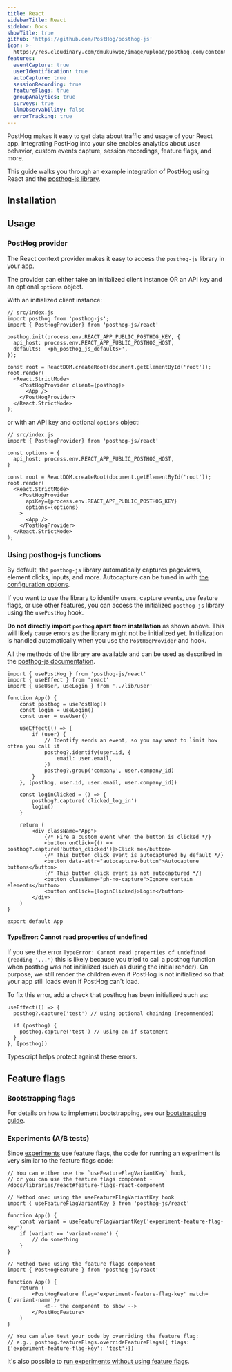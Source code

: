 ```yaml
---
title: React
sidebarTitle: React
sidebar: Docs
showTitle: true
github: 'https://github.com/PostHog/posthog-js'
icon: >-
  https://res.cloudinary.com/dmukukwp6/image/upload/posthog.com/contents/images/docs/integrate/react.svg
features:
  eventCapture: true
  userIdentification: true
  autoCapture: true
  sessionRecording: true
  featureFlags: true
  groupAnalytics: true
  surveys: true
  llmObservability: false
  errorTracking: true
---
```



PostHog makes it easy to get data about traffic and usage of your React app. Integrating PostHog into your site enables analytics about user behavior, custom events capture, session recordings, feature flags, and more.

This guide walks you through an example integration of PostHog using React and the [posthog-js library](/docs/integrate/client/js).


<AgentIntegrationSection framework="React" />

## Installation


<ReactInstall />

<DetailSetUpReverseProxy />

<DetailGroupProductsInOneProject />

## Usage

### PostHog provider

The React context provider makes it easy to access the `posthog-js` library in your app.

The provider can either take an initialized client instance OR an API key and an optional `options` object.

With an initialized client instance:

```react
// src/index.js
import posthog from 'posthog-js';
import { PostHogProvider} from 'posthog-js/react'

posthog.init(process.env.REACT_APP_PUBLIC_POSTHOG_KEY, {
  api_host: process.env.REACT_APP_PUBLIC_POSTHOG_HOST,
  defaults: '<ph_posthog_js_defaults>',
});

const root = ReactDOM.createRoot(document.getElementById('root'));
root.render(
  <React.StrictMode>
    <PostHogProvider client={posthog}>
      <App />
    </PostHogProvider>
  </React.StrictMode>
);
```

or with an API key and optional `options` object:

```react
// src/index.js
import { PostHogProvider} from 'posthog-js/react'

const options = {
  api_host: process.env.REACT_APP_PUBLIC_POSTHOG_HOST,
}

const root = ReactDOM.createRoot(document.getElementById('root'));
root.render(
  <React.StrictMode>
    <PostHogProvider 
      apiKey={process.env.REACT_APP_PUBLIC_POSTHOG_KEY}
      options={options}
    >
      <App />
    </PostHogProvider>
  </React.StrictMode>
);
```

### Using posthog-js functions

By default, the `posthog-js` library automatically captures pageviews, element clicks, inputs, and more. Autocapture can be tuned in with [the configuration options](/docs/product-analytics/autocapture#configuring-autocapture).

If you want to use the library to identify users, capture events, use feature flags, or use other features, you can access the initialized `posthog-js` library using the `usePostHog` hook.

**Do not directly import `posthog` apart from installation** as shown above. This will likely cause errors as the library might not be initialized yet. Initialization is handled automatically when you use the `PostHogProvider` and hook.

All the methods of the library are available and can be used as described in the [posthog-js documentation](/docs/libraries/js).

```react
import { usePostHog } from 'posthog-js/react'
import { useEffect } from 'react'
import { useUser, useLogin } from '../lib/user'

function App() {
    const posthog = usePostHog()
    const login = useLogin()
    const user = useUser()

    useEffect(() => {
        if (user) {
            // Identify sends an event, so you may want to limit how often you call it
            posthog?.identify(user.id, {
                email: user.email,
            })
            posthog?.group('company', user.company_id)
        }
    }, [posthog, user.id, user.email, user.company_id])

    const loginClicked = () => {
        posthog?.capture('clicked_log_in')
        login()
    }

    return (
        <div className="App">
            {/* Fire a custom event when the button is clicked */}
            <button onClick={() => posthog?.capture('button_clicked')}>Click me</button>
            {/* This button click event is autocaptured by default */}
            <button data-attr="autocapture-button">Autocapture buttons</button>
            {/* This button click event is not autocaptured */}
            <button className="ph-no-capture">Ignore certain elements</button>
            <button onClick={loginClicked}>Login</button>
        </div>
    )
}

export default App
```

#### TypeError: Cannot read properties of undefined

If you see the error `TypeError: Cannot read properties of undefined (reading '...')` this is likely because you tried to call a posthog function when posthog was not initialized (such as during the initial render). On purpose, we still render the children even if PostHog is not initialized so that your app still loads even if PostHog can't load.

To fix this error, add a check that posthog has been initialized such as:

```react
useEffect(() => {
  posthog?.capture('test') // using optional chaining (recommended)

  if (posthog) {
    posthog.capture('test') // using an if statement
  }
}, [posthog])
```

Typescript helps protect against these errors.

## Feature flags


<FeatureFlagsLibsIntro />


<ReactFeatureFlagsCode />

### Bootstrapping flags


<BootstrappingIntro />

For details on how to implement bootstrapping, see our [bootstrapping guide](/docs/feature-flags/bootstrapping).

### Experiments (A/B tests)

Since [experiments](/docs/experiments/manual) use feature flags, the code for running an experiment is very similar to the feature flags code:

```react
// You can either use the `useFeatureFlagVariantKey` hook,
// or you can use the feature flags component - /docs/libraries/react#feature-flags-react-component

// Method one: using the useFeatureFlagVariantKey hook
import { useFeatureFlagVariantKey } from 'posthog-js/react'

function App() {
    const variant = useFeatureFlagVariantKey('experiment-feature-flag-key')
    if (variant == 'variant-name') {
        // do something
    }
}

// Method two: using the feature flags component
import { PostHogFeature } from 'posthog-js/react'

function App() {
    return (
        <PostHogFeature flag='experiment-feature-flag-key' match={'variant-name'}>
            <!-- the component to show -->
        </PostHogFeature>
    )
}

// You can also test your code by overriding the feature flag:
// e.g., posthog.featureFlags.overrideFeatureFlags({ flags: {'experiment-feature-flag-key': 'test'}})
```

It's also possible to [run experiments without using feature flags](/docs/experiments/running-experiments-without-feature-flags).
